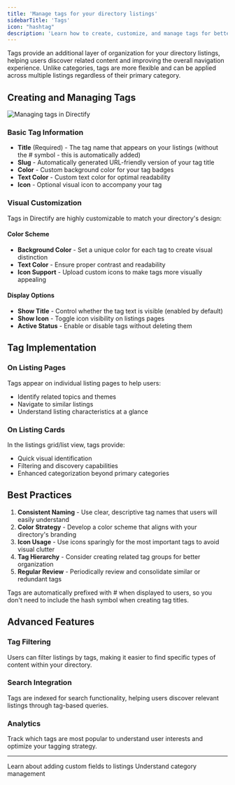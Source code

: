 ```yaml
---
title: 'Manage tags for your directory listings'
sidebarTitle: 'Tags'
icon: "hashtag"
description: 'Learn how to create, customize, and manage tags for better listing organization and enhanced user navigation in your directory'
---
```


Tags provide an additional layer of organization for your directory listings, helping users discover related content and improving the overall navigation experience. Unlike categories, tags are more flexible and can be applied across multiple listings regardless of their primary category.

## Creating and Managing Tags

<Frame>
  <img src="/images/tags-demo.png" alt="Managing tags in Directify" />
</Frame>

### Basic Tag Information

- **Title** (Required) - The tag name that appears on your listings (without the # symbol - this is automatically added)
- **Slug** - Automatically generated URL-friendly version of your tag title
- **Color** - Custom background color for your tag badges
- **Text Color** - Custom text color for optimal readability
- **Icon** - Optional visual icon to accompany your tag

### Visual Customization

Tags in Directify are highly customizable to match your directory's design:

#### Color Scheme
- **Background Color** - Set a unique color for each tag to create visual distinction
- **Text Color** - Ensure proper contrast and readability
- **Icon Support** - Upload custom icons to make tags more visually appealing

#### Display Options
- **Show Title** - Control whether the tag text is visible (enabled by default)
- **Show Icon** - Toggle icon visibility on listings pages
- **Active Status** - Enable or disable tags without deleting them

## Tag Implementation

### On Listing Pages
Tags appear on individual listing pages to help users:
- Identify related topics and themes
- Navigate to similar listings
- Understand listing characteristics at a glance

### On Listing Cards
In the listings grid/list view, tags provide:
- Quick visual identification
- Filtering and discovery capabilities
- Enhanced categorization beyond primary categories

## Best Practices

1. **Consistent Naming** - Use clear, descriptive tag names that users will easily understand
2. **Color Strategy** - Develop a color scheme that aligns with your directory's branding
3. **Icon Usage** - Use icons sparingly for the most important tags to avoid visual clutter
4. **Tag Hierarchy** - Consider creating related tag groups for better organization
5. **Regular Review** - Periodically review and consolidate similar or redundant tags

<Note>
  Tags are automatically prefixed with # when displayed to users, so you don't need to include the hash symbol when creating tag titles.
</Note>

## Advanced Features

### Tag Filtering
Users can filter listings by tags, making it easier to find specific types of content within your directory.

### Search Integration
Tags are indexed for search functionality, helping users discover relevant listings through tag-based queries.

### Analytics
Track which tags are most popular to understand user interests and optimize your tagging strategy.

---

<CardGroup cols={2}>
  <Card
    title="Custom Fields"
    icon="squares-plus"
    href="/listings/custom-fields"
  >
    Learn about adding custom fields to listings
  </Card>
  <Card
    title="Categories"
    icon="folder"
    href="/categories/add-category"
  >
    Understand category management
  </Card>
</CardGroup>